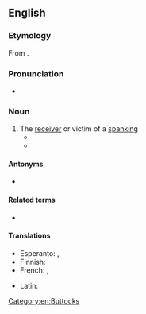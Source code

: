 ==English==

===Etymology===
From {{suffix|en|spank|ee}}.

===Pronunciation===
* {{IPA|en|/ˈspæŋ.kiː/}}

===Noun===
{{en-noun}}

# The [[receiver]] or victim of a [[spanking]]
#* {{quote-book|en|year=2006|author=Frederick Crews|title=Postmodern Pooh|passage=When you add in the kinkier heteros—fetishists, jock sniffers, Jesus freaks, doll collectors, day traders, spankers and '''spankees'''—queers are the moral majority for sure.}}
#* {{quote-book|en|year=2007|author=Tom Beaudoin|title=Consuming Faith: Integrating Who We Are with What We Buy|passage=The spanker is often also the '''spankee'''.}}

====Antonyms====
* {{l|en|unspanked}}

====Related terms====
* {{l|en|spanker}}

====Translations====
{{trans-top|receiver of a spanking}}
* Esperanto: {{t|eo|pugfrapadato}}, {{t|eo|pugfrapadatino}}
* Finnish: {{t|fi|piiskattava}}
* French: {{t+|fr|fessé|m}}, {{t+|fr|fessée|f}}
{{trans-mid}}
* Latin: {{t|la|culatus|m}}
{{trans-bottom}}

[[Category:en:Buttocks]]
